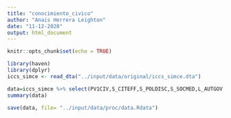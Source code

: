 ```yaml
---
title: "conocimiento_civico"
author: "Anais Herrera Leighton"
date: "11-12-2020"
output: html_document
---
```


```r
knitr::opts_chunk$set(echo = TRUE)
```

```r
library(haven)
library(dplyr)
iccs_simce <- read_dta("../input/data/original/iccs_simce.dta")

data=iccs_simce %>% select(PV1CIV,S_CITEFF,S_POLDISC,S_SOCMED,L_AUTGOV,S_INTRUST,L_DISLAW,S_GENEQL,S_ETHRGHT,L_ATTDIV,S_ELECPART,S_LEGACT,S_ILLACT) %>% as.data.frame
summary(data)
```

```r
save(data, file= "../input/data/proc/data.Rdata")
```

